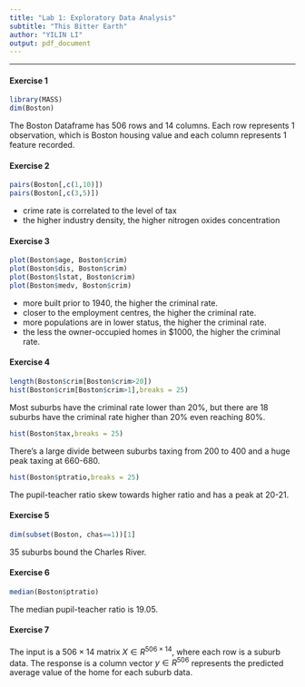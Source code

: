 ```yaml
---
title: "Lab 1: Exploratory Data Analysis"
subtitle: "This Bitter Earth"
author: "YILIN LI"
output: pdf_document
---
```


* * *

#### Exercise 1

```r
library(MASS)
dim(Boston)
```

The Boston Dataframe has 506 rows and 14 columns. Each row represents 1 observation, which is Boston housing value and each column represents 1 feature recorded. 

#### Exercise 2

```r
pairs(Boston[,c(1,10)])
pairs(Boston[,c(3,5)])
```

- crime rate is correlated to the level of tax 
- the higher industry density, the higher nitrogen oxides concentration

#### Exercise 3

```r
plot(Boston$age, Boston$crim)
plot(Boston$dis, Boston$crim)
plot(Boston$lstat, Boston$crim)
plot(Boston$medv, Boston$crim)
```

- more built prior to 1940, the higher the criminal rate. 
- closer to the employment centres, the higher the criminal rate.
- more populations are in lower status, the higher the criminal rate. 
- the less the owner-occupied homes in $1000, the higher the criminal rate. 

#### Exercise 4

```r
length(Boston$crim[Boston$crim>20])
hist(Boston$crim[Boston$crim>1],breaks = 25)
```

Most suburbs have the criminal rate lower than 20%, but there are 18 suburbs have the criminal rate higher than 20% even reaching 80%. 

```r
hist(Boston$tax,breaks = 25)
```

There's a large divide between suburbs taxing from 200 to 400 and a huge peak taxing at 660-680.

```r
hist(Boston$ptratio,breaks = 25)
```

The pupil-teacher ratio skew towards higher ratio and has a peak at 20-21. 

#### Exercise 5

```r
dim(subset(Boston, chas==1))[1]
```

35 suburbs bound the Charles River.

#### Exercise 6

```r
median(Boston$ptratio)
```

The median pupil-teacher ratio is 19.05. 

#### Exercise 7

The input is a $506 \times 14$ matrix $X \in R^{506\times14}$, where each row is a suburb data. The response is a column vector $y \in R^{506}$ represents the predicted average value of the home for each suburb data. 
